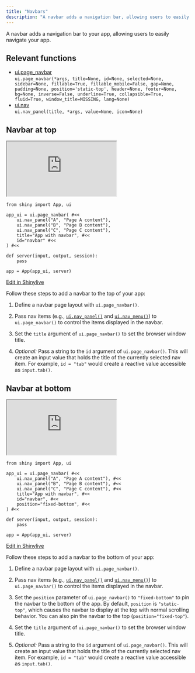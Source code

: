 ```yaml
---
title: "Navbars"
description: "A navbar adds a navigation bar, allowing users to easily navigate your Shiny app."
---
```


A navbar adds a navigation bar to your app, allowing users to easily navigate your app. 

## Relevant functions

- [ui.page_navbar](https://shiny.posit.co/py/api/ui.page_navbar.html)  
  `ui.page_navbar(*args, title=None, id=None, selected=None, sidebar=None, fillable=True, fillable_mobile=False, gap=None, padding=None, position='static-top', header=None, footer=None, bg=None, inverse=False, underline=True, collapsible=True, fluid=True, window_title=MISSING, lang=None)`
- [ui.nav](https://shiny.posit.co/py/api/ui.nav.html)  
  `ui.nav_panel(title, *args, value=None, icon=None)`

:::{.border-bottom .blue .mt-6 .mb-5}
:::


## Navbar at top

:::{.column-screen-inset-right style="max-width:800px;"}



<iframe style="height:150px;" class="mb-0 w-100 iframe-border" src="https://shinylive.io/py/app/#h=0&code=NobwRAdghgtgpmAXGKAHVA6VBPMAaMAYwHsIAXOcpMAMwCdiYACAZwAsBLCbJjmVYnTJMAgujxMArhwA6EOWlQB9aUwC8UjligBzOEugA3AEZQ6ACiZymNzRiNLUUCHAA25mWBGeJngAq6cKJMJOSUZJ4AlL4QtnYOTi7ungBCPlZgAXpMKSGkFORRMXHS9lCGjs5uHmAAwun+gUy1eWGFYNFWsbZkHGSucGqeYqhMAO59bExGpnQN3TYcACZDkOWznl2RXXJLcDSscHSGR+ZcqJJkEsSXF1eHLCwcpJGI1rZOj3IK6Oqi6OZFCoOBIWEcTnRImAAL4AXSAA" title="Navbar at top">
</iframe> 


```.python
from shiny import App, ui

app_ui = ui.page_navbar( #<<
    ui.nav_panel("A", "Page A content"), 
    ui.nav_panel("B", "Page B content"), 
    ui.nav_panel("C", "Page C content"), 
    title="App with navbar", #<<
    id="navbar" #<<
) #<<

def server(input, output, session):
    pass

app = App(app_ui, server)
```


<p class="text-end my-0 p-90 me-2"><a  href="https://shinylive.io/py/editor/#code=NobwRAdghgtgpmAXGKAHVA6VBPMAaMAYwHsIAXOcpMAMwCdiYACAZwAsBLCbJjmVYnTJMAgujxMArhwA6EOWlQB9aUwC8UjligBzOEugA3AEZQ6ACiZymNzRiNLUUCHAA25mWBGeJngAq6cKJMJOSUZJ4AlL4QtnYOTi7ungBCPlZgAXpMKSGkFORRMXHS9lCGjs5uHmAAwun+gUy1eWGFYNFWsbZkHGSucGqeYqhMAO59bExGpnQN3TYcACZDkOWznl2RXXJLcDSscHSGR+ZcqJJkEsSXF1eHLCwcpJGI1rZOj3IK6Oqi6OZFCoOBIWEcTnRImAAL4AXSAA"><i class="bi bi-pencil me-1"></i> Edit in Shinylive</a></p>

:::

Follow these steps to add a navbar to the top of your app: 
  
  1. Define a navbar page layout with `ui.page_navbar()`.

  2. Pass nav items (e.g., [`ui.nav_panel()`](https://shiny.posit.co/py/api/ui.nav.html) and [`ui.nav_menu()`](https://shiny.posit.co/py/api/ui.nav_menu.html)) to `ui.page_navbar()` to control the items displayed in the navbar. 

  3. Set the `title` argument of `ui.page_navbar()` to set the browser window title.

  4. _Optional:_ Pass a string to the `id` argument of `ui.page_navbar()`. This will create an input value that holds the title of the currently selected nav item. For example, `id = "tab"` would create a reactive value accessible as `input.tab()`.

:::{.border-bottom .blue .my-5}
:::

## Navbar at bottom

:::{.column-screen-inset-right style="max-width:800px;"}



<iframe style="height:150px;" class="mb-0 w-100 iframe-border" src="https://shinylive.io/py/app/#h=0&code=NobwRAdghgtgpmAXGKAHVA6VBPMAaMAYwHsIAXOcpMAMwCdiYACAZwAsBLCbJjmVYnTJMAgujxMArhwA6EOWlQB9aUwC8UjligBzOEugA3AEZQ6ACiZymNzRiNLUUCHAA25mWBGeJngAq6cKJMJOSUZJ4AlL4QtnYOTi7ungBCPlZgAXpMKSGkFORRMXHS9lCGjs5uHmAAwun+gUy1eWGFYNFWsbZkHGSucGqeYqhMAO59bExGpnQN3TYcACZDkOWz83ECLH0cpKs0HAAecEsAtMbEZGSMPnKRXXJLcDSscHSG7+ZcqJJkEsQ-r9-m8WDtSJFENZbE4wXIFOh1KJ0OZFCoOBIWO9PnRImAAL4AXSAA" title="Navbar at bottom">
</iframe> 




```.python
from shiny import App, ui

app_ui = ui.page_navbar( #<<
    ui.nav_panel("A", "Page A content"), #<<
    ui.nav_panel("B", "Page B content"), #<<
    ui.nav_panel("C", "Page C content"), #<<
    title="App with navbar", #<<
    id="navbar", #<<
    position="fixed-bottom", #<<
) #<<

def server(input, output, session):
    pass

app = App(app_ui, server)
```

<p class="text-end my-0 p-90 me-2"><a  href="https://shinylive.io/py/editor/#code=NobwRAdghgtgpmAXGKAHVA6VBPMAaMAYwHsIAXOcpMAMwCdiYACAZwAsBLCbJjmVYnTJMAgujxMArhwA6EOWlQB9aUwC8UjligBzOEugA3AEZQ6ACiZymNzRiNLUUCHAA25mWBGeJngAq6cKJMJOSUZJ4AlL4QtnYOTi7ungBCPlZgAXpMKSGkFORRMXHS9lCGjs5uHmAAwun+gUy1eWGFYNFWsbZkHGSucGqeYqhMAO59bExGpnQN3TYcACZDkOWz83ECLH0cpKs0HAAecEsAtMbEZGSMPnKRXXJLcDSscHSG7+ZcqJJkEsQ-r9-m8WDtSJFENZbE4wXIFOh1KJ0OZFCoOBIWO9PnRImAAL4AXSAA"><i class="bi bi-pencil me-1"></i> Edit in Shinylive</a></p>
:::

Follow these steps to add a navbar to the bottom of your app: 
  
  1. Define a navbar page layout with `ui.page_navbar()`.
  
  2. Pass nav items (e.g., [`ui.nav_panel()`](https://shiny.posit.co/py/api/ui.nav.html) and [`ui.nav_menu()`](https://shiny.posit.co/py/api/ui.nav_menu.html)) to `ui.page_navbar()` to control the items displayed in the navbar. 
  
  3. Set the `position` parameter of `ui.page_navbar()` to `"fixed-bottom"` to pin the navbar to the bottom of the app. By default, `position` is `"static-top"`, which causes the navbar to display at the top with normal scrolling behavior. You can also pin the navbar to the top (`position="fixed-top"`).
  
  4. Set the `title` argument of `ui.page_navbar()` to set the browser window title.
  
  5. _Optional:_ Pass a string to the `id` argument of `ui.page_navbar()`. This will create an input value that holds the title of the currently selected nav item. For example, `id = "tab"` would create a reactive value accessible as `input.tab()`.

